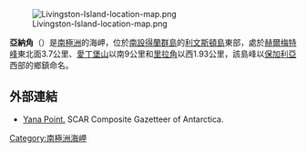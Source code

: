 {{no footnotes|time=2013-10-29T03:58:53+00:00}}
[[Image:Livingston-Island-location-map.png|thumb]]

'''亞納角'''（{{lang-bg|Яна}}）是[[南極洲|南極洲]]的海岬，位於[[南設得蘭群島|南設得蘭群島]]的[[利文斯頓島|利文斯頓島]]東部，處於[[赫爾梅特峰|赫爾梅特峰]]東北面3.7公里、[[愛丁堡山|愛丁堡山]]以南9公里和[[里拉角|里拉角]]以西1.93公里，該島峰以[[保加利亞|保加利亞]]西部的鄉鎮命名。

{{coord|62|37|24|S|60|00|34|W|display=title}}

==外部連結==
* [http://data.aad.gov.au/aadc/gaz/scar/display_name.cfm?gaz_id=136824 Yana Point.]{{Wayback|url=http://data.aad.gov.au/aadc/gaz/scar/display_name.cfm?gaz_id=136824 |date=20120531064615 }} SCAR Composite Gazetteer of Antarctica.

{{Antarctica-geo-stub}}
[[Category:南極洲海岬|Category:南極洲海岬]]